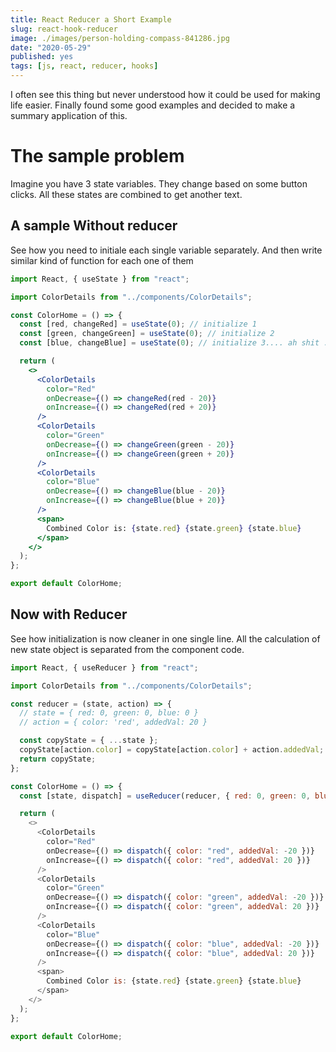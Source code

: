 ```yaml
---
title: React Reducer a Short Example
slug: react-hook-reducer
image: ./images/person-holding-compass-841286.jpg
date: "2020-05-29"
published: yes
tags: [js, react, reducer, hooks]
---
```



I often see this thing but never understood how it could be used for making life easier. Finally found some good examples and decided to make a summary application of this.

# The sample problem

Imagine you have 3 state variables.
They change based on some button clicks.
All these states are combined to get another text.

## A sample Without reducer

See how you need to initiale each single variable separately. And then write similar kind of function for each one of them

<CodeDivWrapper>

```jsx
import React, { useState } from "react";

import ColorDetails from "../components/ColorDetails";

const ColorHome = () => {
  const [red, changeRed] = useState(0); // initialize 1
  const [green, changeGreen] = useState(0); // initialize 2
  const [blue, changeBlue] = useState(0); // initialize 3.... ah shit :(

  return (
    <>
      <ColorDetails
        color="Red"
        onDecrease={() => changeRed(red - 20)}
        onIncrease={() => changeRed(red + 20)}
      />
      <ColorDetails
        color="Green"
        onDecrease={() => changeGreen(green - 20)}
        onIncrease={() => changeGreen(green + 20)}
      />
      <ColorDetails
        color="Blue"
        onDecrease={() => changeBlue(blue - 20)}
        onIncrease={() => changeBlue(blue + 20)}
      />
      <span>
        Combined Color is: {state.red} {state.green} {state.blue}
      </span>
    </>
  );
};

export default ColorHome;
```

</CodeDivWrapper>

## Now with Reducer

See how initialization is now cleaner in one single line. All the calculation of new state object is separated from the component code.

<CodeDivWrapper>

```js
import React, { useReducer } from "react";

import ColorDetails from "../components/ColorDetails";

const reducer = (state, action) => {
  // state = { red: 0, green: 0, blue: 0 }
  // action = { color: 'red', addedVal: 20 }

  const copyState = { ...state };
  copyState[action.color] = copyState[action.color] + action.addedVal;
  return copyState;
};

const ColorHome = () => {
  const [state, dispatch] = useReducer(reducer, { red: 0, green: 0, blue: 0 }); // lot cleaner code

  return (
    <>
      <ColorDetails
        color="Red"
        onDecrease={() => dispatch({ color: "red", addedVal: -20 })}
        onIncrease={() => dispatch({ color: "red", addedVal: 20 })}
      />
      <ColorDetails
        color="Green"
        onDecrease={() => dispatch({ color: "green", addedVal: -20 })}
        onIncrease={() => dispatch({ color: "green", addedVal: 20 })}
      />
      <ColorDetails
        color="Blue"
        onDecrease={() => dispatch({ color: "blue", addedVal: -20 })}
        onIncrease={() => dispatch({ color: "blue", addedVal: 20 })}
      />
      <span>
        Combined Color is: {state.red} {state.green} {state.blue}
      </span>
    </>
  );
};

export default ColorHome;
```

</CodeDivWrapper>
